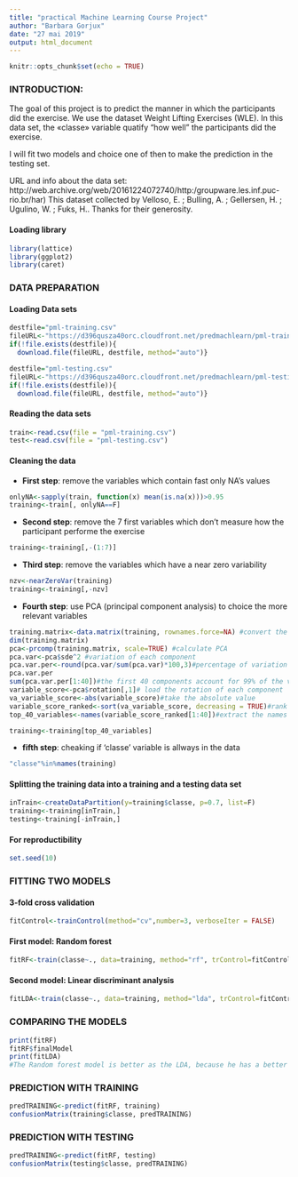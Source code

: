 ```yaml
---
title: "practical Machine Learning Course Project"
author: "Barbara Gorjux"
date: "27 mai 2019"
output: html_document
---
```


```r
knitr::opts_chunk$set(echo = TRUE)
```

### **INTRODUCTION:**
The goal of this project is to predict the manner in which the participants did the exercise. We use the dataset Weight Lifting Exercises (WLE). In this data set, the «classe» variable quatify "how well" the participants did the exercise. 

I will fit two models and choice one of then to make the prediction in the testing set.

URL and info about the data set:
 http://web.archive.org/web/20161224072740/http:/groupware.les.inf.puc-rio.br/har)
This dataset collected by Velloso, E. ; Bulling, A. ; Gellersen, H. ; Ugulino, W. ; Fuks, H.. Thanks for their generosity.

#### **Loading library**
```r
library(lattice)
library(ggplot2)
library(caret)

```
### **DATA PREPARATION**
#### **Loading Data sets**
```r
destfile="pml-training.csv"
fileURL<-"https://d396qusza40orc.cloudfront.net/predmachlearn/pml-training.csv"
if(!file.exists(destfile)){
  download.file(fileURL, destfile, method="auto")}

destfile="pml-testing.csv"
fileURL<-"https://d396qusza40orc.cloudfront.net/predmachlearn/pml-testing.csv"
if(!file.exists(destfile)){
  download.file(fileURL, destfile, method="auto")}
```
#### **Reading the data sets**
```r
train<-read.csv(file = "pml-training.csv")
test<-read.csv(file = "pml-testing.csv")

```
#### **Cleaning the data**

* **First step**: remove the variables which contain fast only NA's values 
```r
onlyNA<-sapply(train, function(x) mean(is.na(x)))>0.95
training<-train[, onlyNA==F]

```

* **Second step**: remove the 7 first variables which don't measure how the participant performe the exercise
```r
training<-training[,-(1:7)]
```

* **Third step**: remove the variables which have a near zero variability
```r
nzv<-nearZeroVar(training)
training<-training[,-nzv]
```

* **Fourth step**: use PCA (principal component analysis) to choice the more relevant variables
```r
training.matrix<-data.matrix(training, rownames.force=NA) #convert the data frame into a matrix
dim(training.matrix)
pca<-prcomp(training.matrix, scale=TRUE) #calculate PCA
pca.var<-pca$sde^2 #variation of each component
pca.var.per<-round(pca.var/sum(pca.var)*100,3)#percentage of variation
pca.var.per 
sum(pca.var.per[1:40])#the first 40 components account for 99% of the variation
variable_score<-pca$rotation[,1]# load the rotation of each component
va_variable_score<-abs(variable_score)#take the absolute value
variable_score_ranked<-sort(va_variable_score, decreasing = TRUE)#rank the component
top_40_variables<-names(variable_score_ranked[1:40])#extract the names of the 40 best variables

training<-training[top_40_variables]
```
* **fifth step**: cheaking if 'classe' variable is allways in the data
```r
"classe"%in%names(training)
```
#### **Splitting the training data into a training and a testing data set**
```r
inTrain<-createDataPartition(y=training$classe, p=0.7, list=F)
training<-training[inTrain,]
testing<-training[-inTrain,]

```
#### **For reproductibility**
```r
set.seed(10)
```

### **FITTING TWO MODELS**

#### **3-fold cross validation**
```r
fitControl<-trainControl(method="cv",number=3, verboseIter = FALSE)
```

#### **First model: Random forest**
```r
fitRF<-train(classe~., data=training, method="rf", trControl=fitControl)
```

#### **Second model: Linear discriminant analysis**
```r
fitLDA<-train(classe~., data=training, method="lda", trControl=fitControl, verbose=FALSE)

```

### **COMPARING THE MODELS** 
```r
print(fitRF)
fitRF$finalModel
print(fitLDA)
#The Random forest model is better as the LDA, because he has a better accuracy and a better kappa. So I choice the random forest model.

```

### **PREDICTION WITH TRAINING**
```r
predTRAINING<-predict(fitRF, training)
confusionMatrix(training$classe, predTRAINING)
```

### **PREDICTION WITH TESTING**
```r
predTRAINING<-predict(fitRF, testing)
confusionMatrix(testing$classe, predTRAINING)

```




